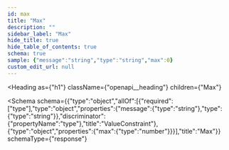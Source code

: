 ```yaml
---
id: max
title: "Max"
description: ""
sidebar_label: "Max"
hide_title: true
hide_table_of_contents: true
schema: true
sample: {"message":"string","type":"string","max":0}
custom_edit_url: null
---
```



<Heading
  as={"h1"}
  className={"openapi__heading"}
  children={"Max"}
>
</Heading>





<Schema
  schema={{"type":"object","allOf":[{"required":["type"],"type":"object","properties":{"message":{"type":"string"},"type":{"type":"string"}},"discriminator":{"propertyName":"type"},"title":"ValueConstraint"},{"type":"object","properties":{"max":{"type":"number"}}}],"title":"Max"}}
  schemaType={"response"}
>
  
</Schema>
            